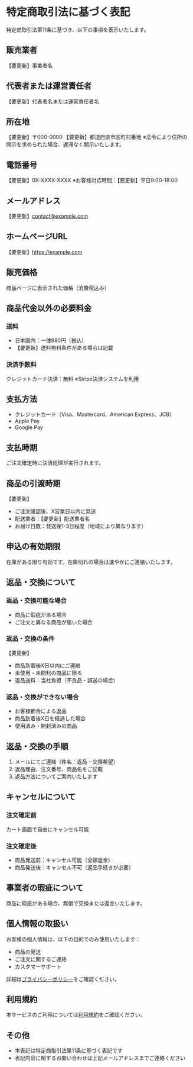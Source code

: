 # 特定商取引法に基づく表記

特定商取引法第11条に基づき、以下の事項を表示いたします。

## 販売業者

【要更新】事業者名

## 代表者または運営責任者

【要更新】代表者名または運営責任者名

## 所在地

【要更新】〒000-0000
【要更新】都道府県市区町村番地
※法令により住所の開示を求められた場合、遅滞なく開示いたします。

## 電話番号

【要更新】0X-XXXX-XXXX
※お客様対応時間：【要更新】平日9:00-18:00

## メールアドレス

【要更新】contact@example.com

## ホームページURL

【要更新】https://example.com

## 販売価格

商品ページに表示された価格（消費税込み）

## 商品代金以外の必要料金

### 送料
- 日本国内：一律880円（税込）
- 【要更新】送料無料条件がある場合は記載

### 決済手数料
クレジットカード決済：無料
※Stripe決済システムを利用

## 支払方法

- クレジットカード（Visa、Mastercard、American Express、JCB）
- Apple Pay
- Google Pay

## 支払時期

ご注文確定時に決済処理が実行されます。

## 商品の引渡時期

【要更新】
- ご注文確認後、X営業日以内に発送
- 配送業者：【要更新】配送業者名
- お届け日数：発送後1-3日程度（地域により異なります）

## 申込の有効期限

在庫がある限り有効です。在庫切れの場合は速やかにご連絡いたします。

## 返品・交換について

### 返品・交換可能な場合
- 商品に瑕疵がある場合
- ご注文と異なる商品が届いた場合

### 返品・交換の条件
【要更新】
- 商品到着後X日以内にご連絡
- 未使用・未開封の商品に限る
- 返品送料：当社負担（不良品・誤送の場合）

### 返品・交換ができない場合
- お客様都合による返品
- 商品到着後X日を経過した場合
- 使用済み・開封済みの商品

## 返品・交換の手順

1. メールにてご連絡（件名：返品・交換希望）
2. 返品理由、注文番号、商品名をご記載
3. 返品方法についてご案内いたします

## キャンセルについて

### 注文確定前
カート画面で自由にキャンセル可能

### 注文確定後
- 商品発送前：キャンセル可能（全額返金）
- 商品発送後：キャンセル不可（返品手続きが必要）

## 事業者の瑕疵について

商品に瑕疵がある場合、無償で交換または返金いたします。

## 個人情報の取扱い

お客様の個人情報は、以下の目的でのみ使用いたします：
- 商品の発送
- ご注文に関するご連絡
- カスタマーサポート

詳細は[プライバシーポリシー](/ja/privacy-policy)をご確認ください。

## 利用規約

本サービスのご利用については[利用規約](/ja/terms-of-service)をご確認ください。

## その他

- 本表記は特定商取引法第11条に基づく表記です
- 表記内容に関するお問い合わせは上記メールアドレスまでご連絡ください
